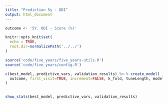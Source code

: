 ```yaml
---
title: "Prediction 5y - ODI"
output: html_document
---
```


  
```r
outcome <- '5Y. ODI - Score (%)'
```

```r
knitr::opts_knit$set(
  echo = TRUE, 
  root.dir=normalizePath('../../')
)
```

```r
source('code/five_years/five_years-utils.R')
source('code/five_years/config.R')

c(best_model, predictive_vars, validation_results) %<-% create_model(
  outcome, first_visit=TRUE, increment=FALSE, k_fold, tuneLength, models
)
  
```

```r
show_stats(best_model, predictive_vars, validation_results)
```
